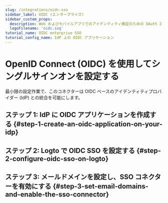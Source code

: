 ```yaml
---
slug: /integrations/oidc-sso
sidebar_label: OIDC (エンタープライズ)
sidebar_custom_props:
  description: Web およびモバイルアプリでのアイデンティティ検証のための OAuth 2.0 に基づいた最新のプロトコル。
  logoFilename: 'oidc.svg'
tutorial_name: OIDC enterprise SSO
tutorial_config_name: IdP 上の OIDC アプリケーション
---
```




# OpenID Connect (OIDC) を使用してシングルサインオンを設定する

最小限の設定作業で、このコネクターは OIDC ベースのアイデンティティプロバイダー (IdP) との統合を可能にします。

<GuideTip />

## ステップ 1: IdP に OIDC アプリケーションを作成する \{#step-1-create-an-oidc-application-on-your-idp}

<Step1 />

## ステップ 2: Logto で OIDC SSO を設定する \{#step-2-configure-oidc-sso-on-logto}

<Step2 />

## ステップ 3: メールドメインを設定し、SSO コネクターを有効にする \{#step-3-set-email-domains-and-enable-the-sso-connector}

<Step3 />
